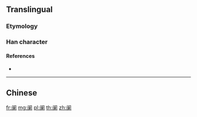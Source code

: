 {{character info/new}}
{{also|闌}}
==Translingual==

===Etymology===
{{Han simp|闌|f=門|t=门}}

===Han character===
{{Han char|rn=169|rad=门|as=09|sn=12|four=|canj=LSDWF|ids=⿵门柬}}

====References====
* {{Han ref|kx=1343.121|hdz=74308.010|uh=9611|ud=38417}}

----

==Chinese==
{{zh-see|闌}}

[[fr:阑]]
[[mg:阑]]
[[pl:阑]]
[[th:阑]]
[[zh:阑]]